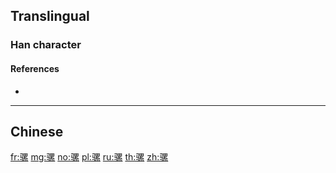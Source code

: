 {{character info/new}}
{{also|騾}}
==Translingual==

===Han character===
{{Han char|rn=187|rad=马|as=11|sn=14|four=|canj=NMWVF|ids=⿰马累}}

====References====
* {{Han ref|kx=1447.241|hdz=74575.030|uh=9AA1|ud=39585}}

----

==Chinese==
{{zh-see|騾}}

[[fr:骡]]
[[mg:骡]]
[[no:骡]]
[[pl:骡]]
[[ru:骡]]
[[th:骡]]
[[zh:骡]]